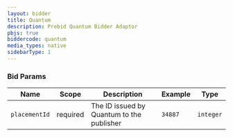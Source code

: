 ```yaml
---
layout: bidder
title: Quantum
description: Prebid Quantum Bidder Adaptor
pbjs: true
biddercode: quantum
media_types: native
sidebarType: 1
---
```




### Bid Params


| Name          | Scope    | Description                               | Example | Type      |
|---------------|----------|-------------------------------------------|---------|-----------|
| `placementId` | required | The ID issued by Quantum to the publisher | `34887` | `integer` |
